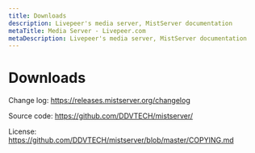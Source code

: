 ```yaml
---
title: Downloads
description: Livepeer's media server, MistServer documentation
metaTitle: Media Server - Livepeer.com
metaDescription: Livepeer's media server, MistServer documentation
---
```


# Downloads
<!-- 
<Table
  data={[
    {
      "Operation system": "Linux 64 bits",
      version: "3.0",
      link: "https://r.mistserver.org/dl/mistserver_64V3.0.tar.gz",
    },
    {
      "Operation system": "Linux 32 bits",
      version: "3.0",
      link: "https://r.mistserver.org/dl/mistserver_32V3.0.tar.gz",
    },
    {
      "Operation system": "Windows 64 bits",
      version: "2.18.1-Pro",
      link: "https://r.mistserver.org/dl/mistserver_cyg64V2.18.1-Pro.exe",
    },
    {
      "Operation system": "MacOS 64 bits",
      version: "2.18.1-Pro",
      link: "https://r.mistserver.org/dl/mistserver_mach64V2.18.1-Pro.zip",
    },
    {
      "Operation system": "ARMv7",
      version: "3.0",
      link: "https://r.mistserver.org/dl/mistserver_armv7V3.0.tar.gz",
    },
    {
      "Operation system": "ARMv8 64 bits",
      version: "3.0",
      link: "https://r.mistserver.org/dl/mistserver_aarch64V3.0.tar.gz",
    },
  ]}
/> -->

Change log: https://releases.mistserver.org/changelog

Source code: https://github.com/DDVTECH/mistserver/

License: https://github.com/DDVTECH/mistserver/blob/master/COPYING.md

